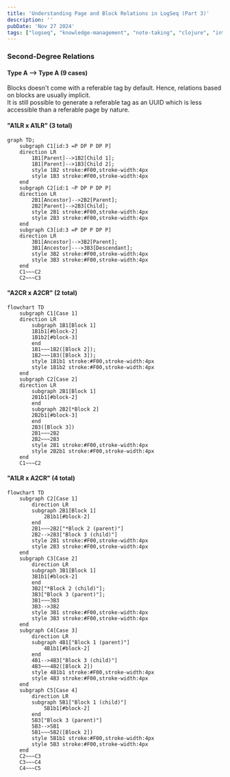 ```yaml
---
title: 'Understanding Page and Block Relations in LogSeq (Part 3)'
description: ''
pubDate: 'Nov 27 2024'
tags: ["logseq", "knowledge-management", "note-taking", "clojure", "intermediate"]
---
```


### Second-Degree Relations

#### Type A --> Type A (9 cases)

Blocks doesn't come with a referable tag by default. Hence, relations based on blocks are usually implicit.  
It is still possible to generate a referable tag as an UUID which is less accessible than a referable page by nature.

#### "A1LR x A1LR" (3 total)

```mermaid
graph TD;
    subgraph C1[id:3 =P DP P DP P]
    direction LR
        1B1[Parent]-->1B2[Child 1];
        1B1[Parent]-->1B3[Child 2];
        style 1B2 stroke:#F00,stroke-width:4px
        style 1B3 stroke:#F00,stroke-width:4px
    end
    subgraph C2[id:1 ~P DP P DP P]
    direction LR
        2B1[Ancestor]-->2B2[Parent];
        2B2[Parent]-->2B3[Child];
        style 2B1 stroke:#F00,stroke-width:4px
        style 2B3 stroke:#F00,stroke-width:4px
    end
    subgraph C3[id:3 =P DP P DP P]
    direction LR
        3B1[Ancestor]-->3B2[Parent];
        3B1[Ancestor]--->3B3[Descendant];
        style 3B2 stroke:#F00,stroke-width:4px
        style 3B3 stroke:#F00,stroke-width:4px
    end
    C1~~~C2
    C2~~~C3
```

#### "A2CR x A2CR" (2 total)

```mermaid
flowchart TD
    subgraph C1[Case 1]
    direction LR
        subgraph 1B1[Block 1]
        1B1b1[#block-2]
        1B1b2[#block-3]
        end
        1B1~~~1B2([Block 2]);
        1B2~~~1B3([Block 3]);
        style 1B1b1 stroke:#F00,stroke-width:4px
        style 1B1b2 stroke:#F00,stroke-width:4px
    end
    subgraph C2[Case 2]
    direction LR
        subgraph 2B1[Block 1]
        2B1b1[#block-2]
        end
        subgraph 2B2[*Block 2]
        2B2b1[#block-3]
        end
        2B3([Block 3])
        2B1~~~2B2
        2B2~~~2B3
        style 2B1 stroke:#F00,stroke-width:4px
        style 2B2b1 stroke:#F00,stroke-width:4px
    end
    C1~~~C2
```

#### "A1LR x A2CR" (4 total)

```mermaid
flowchart TD
    subgraph C2[Case 1]
        direction LR
        subgraph 2B1[Block 1]
            2B1b1[#block-2]
        end
        2B1~~~2B2["*Block 2 (parent)"]
        2B2-->2B3["Block 3 (child)"]
        style 2B1 stroke:#F00,stroke-width:4px
        style 2B3 stroke:#F00,stroke-width:4px
    end
    subgraph C3[Case 2]
        direction LR
        subgraph 3B1[Block 1]
        3B1b1[#block-2]
        end
        3B2["*Block 2 (child)"];
        3B3["Block 3 (parent)"];
        3B1~~~3B3
        3B3-->3B2
        style 3B1 stroke:#F00,stroke-width:4px
        style 3B3 stroke:#F00,stroke-width:4px
    end
    subgraph C4[Case 3]
        direction LR
        subgraph 4B1["Block 1 (parent)"]
            4B1b1[#block-2]
        end
        4B1-->4B3["Block 3 (child)"]
        4B3~~~4B2([Block 2])
        style 4B1b1 stroke:#F00,stroke-width:4px
        style 4B3 stroke:#F00,stroke-width:4px
    end
    subgraph C5[Case 4]
        direction LR
        subgraph 5B1["Block 1 (child)"]
            5B1b1[#block-2]
        end
        5B3["Block 3 (parent)"]
        5B3-->5B1
        5B1~~~5B2([Block 2])
        style 5B1b1 stroke:#F00,stroke-width:4px
        style 5B3 stroke:#F00,stroke-width:4px
    end
    C2~~~C3
    C3~~~C4
    C4~~~C5
```